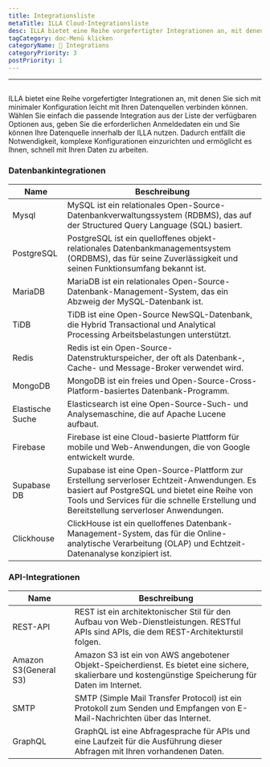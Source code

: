 ```yaml
---
title: Integrationsliste
metaTitle: ILLA Cloud-Integrationsliste
desc: ILLA bietet eine Reihe vorgefertigter Integrationen an, mit denen Sie sich mit minimaler Konfiguration leicht mit Ihren Datenquellen verbinden können
tagCategory: doc-Menü klicken
categoryName: 🔨 Integrations
categoryPriority: 3
postPriority: 1
---
```


* * *

## <Heading hidden>Integrationsliste</Heading>

ILLA bietet eine Reihe vorgefertigter Integrationen an, mit denen Sie sich mit minimaler Konfiguration leicht mit Ihren Datenquellen verbinden können. Wählen Sie einfach die passende Integration aus der Liste der verfügbaren Optionen aus, geben Sie die erforderlichen Anmeldedaten ein und Sie können Ihre Datenquelle innerhalb der ILLA nutzen. Dadurch entfällt die Notwendigkeit, komplexe Konfigurationen einzurichten und ermöglicht es Ihnen, schnell mit Ihren Daten zu arbeiten.

### Datenbankintegrationen

| Name             | Beschreibung                                                                                                                                                                                                                            |
| ---------------- | --------------------------------------------------------------------------------------------------------------------------------------------------------------------------------------------------------------------------------------- |
| Mysql            | MySQL ist ein relationales Open-Source-Datenbankverwaltungssystem (RDBMS), das auf der Structured Query Language (SQL) basiert.                                                                                                         |
| PostgreSQL       | PostgreSQL ist ein quelloffenes objekt-relationales Datenbankmanagementsystem (ORDBMS), das für seine Zuverlässigkeit und seinen Funktionsumfang bekannt ist.                                                                           |
| MariaDB          | MariaDB ist ein relationales Open-Source-Datenbank-Management-System, das ein Abzweig der MySQL-Datenbank ist.                                                                                                                          |
| TiDB             | TiDB ist eine Open-Source NewSQL-Datenbank, die Hybrid Transactional und Analytical Processing Arbeitsbelastungen unterstützt.                                                                                                          |
| Redis            | Redis ist ein Open-Source-Datenstrukturspeicher, der oft als Datenbank-, Cache- und Message-Broker verwendet wird.                                                                                                                      |
| MongoDB          | MongoDB ist ein freies und Open-Source-Cross-Platform-basiertes Datenbank-Programm.                                                                                                                                                     |
| Elastische Suche | Elasticsearch ist eine Open-Source-Such- und Analysemaschine, die auf Apache Lucene aufbaut.                                                                                                                                            |
| Firebase         | Firebase ist eine Cloud-basierte Plattform für mobile und Web-Anwendungen, die von Google entwickelt wurde.                                                                                                                             |
| Supabase DB      | Supabase ist eine Open-Source-Plattform zur Erstellung serverloser Echtzeit-Anwendungen. Es basiert auf PostgreSQL und bietet eine Reihe von Tools und Services für die schnelle Erstellung und Bereitstellung serverloser Anwendungen. |
| Clickhouse       | ClickHouse ist ein quelloffenes Datenbank-Management-System, das für die Online-analytische Verarbeitung (OLAP) und Echtzeit-Datenanalyse konzipiert ist.                                                                               |

### API-Integrationen

| Name                  | Beschreibung                                                                                                                                           |
| --------------------- | ------------------------------------------------------------------------------------------------------------------------------------------------------ |
| REST-API              | REST ist ein architektonischer Stil für den Aufbau von Web-Dienstleistungen. RESTful APIs sind APIs, die dem REST-Architekturstil folgen.              |
| Amazon S3(General S3) | Amazon S3 ist ein von AWS angebotener Objekt-Speicherdienst. Es bietet eine sichere, skalierbare und kostengünstige Speicherung für Daten im Internet. |
| SMTP                  | SMTP (Simple Mail Transfer Protocol) ist ein Protokoll zum Senden und Empfangen von E-Mail-Nachrichten über das Internet.                              |
| GraphQL               | GraphQL ist eine Abfragesprache für APIs und eine Laufzeit für die Ausführung dieser Abfragen mit Ihren vorhandenen Daten.                             |
